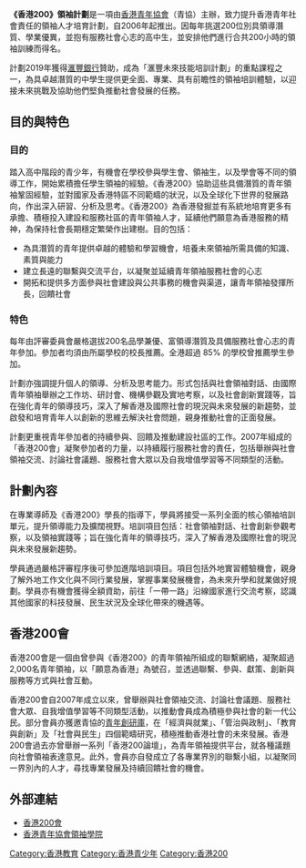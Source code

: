 '''《香港200》領袖計劃'''是一項由[[香港青年協會|香港青年協會]]（青協）主辦，致力提升香港青年社會責任的領袖人才培育計劃，自2006年起推出。因每年挑選200位別具領導潛質、學業優異，並抱有服務社會心志的高中生，並安排他們進行合共200小時的領袖訓練而得名。

計劃2019年獲得[[滙豐銀行|滙豐銀行]]贊助，成為「滙豐未來技能培訓計劃」的重點課程之一，為具卓越潛質的中學生提供更全面、專業、具有前瞻性的領袖培訓體驗，以迎接未來挑戰及協助他們堅負推動社會發展的任務。

== 目的與特色 ==

=== 目的 ===
踏入高中階段的青少年，有機會在學校參與學生會、領袖生，以及學會等不同的領導工作，開始累積擔任學生領袖的經驗。《香港200》協助這些具備潛質的青年領袖鞏固經驗，並對國家及香港特區不同範疇的狀況，以及全球化下世界的發展路向，作出深入研習、分析及思考。《香港200》為香港發掘並有系統地培育更多有承擔、積極投入建設和服務社區的青年領袖人才，延續他們願意為香港服務的精神，為保持社會長期穩定繁榮作出建樹。目的包括：

* 為具潛質的青年提供卓越的體驗和學習機會，培養未來領袖所需具備的知識、素質與能力
* 建立長遠的聯繫與交流平台，以凝聚並延續青年領袖服務社會的心志
* 開拓和提供多方面參與社會建設與公共事務的機會與渠道，讓青年領袖發揮所長，回饋社會

=== 特色 ===
每年由評審委員會嚴格選拔200名品學兼優、富領導潛質及具備服務社會心志的青年參加。參加者均須由所屬學校的校長推薦。全港超過 85% 的學校曾推薦學生參加。

計劃亦強調提升個人的領導、分析及思考能力。形式包括與社會領袖對話、由國際青年領袖舉辦之工作坊、研討會、機構參觀及實地考察，以及社會創新實踐等，旨在強化青年的領導技巧，深入了解香港及國際社會的現況與未來發展的新趨勢，並啟發和培育青年人以創新的思維去解決社會問題，親身推動社會的正面發展。

計劃更重視青年參加者的持續參與、回饋及推動建設社區的工作。2007年組成的「香港200會」凝聚參加者的力量，以持續履行服務社會的責任，包括舉辦與社會領袖交流、討論社會議題、服務社會大眾以及自我增值學習等不同類型的活動。

== 計劃內容 ==

在專業導師及《香港200》學長的指導下，學員將接受一系列全面的核心領袖培訓單元，提升領導能力及擴闊視野。培訓項目包括：社會領袖對話、社會創新參觀考察，以及領袖實踐等；旨在強化青年的領導技巧，深入了解香港及國際社會的現況與未來發展新趨勢。

學員通過嚴格評審程序後可參加進階培訓項目。項目包括外地實習體驗機會，親身了解外地工作文化與不同行業發展，掌握事業發展機會，為未來升學和就業做好規劃。學員亦有機會獲得全額資助，前往「一帶一路」沿線國家進行交流考察，認識其他國家的科技發展、民生狀況及全球化帶來的機遇等。

== 香港200會 ==
香港200會是一個由曾參與《香港200》的青年領袖所組成的聯繫網絡，凝聚超過2,000名青年領袖，以「願意為香港」為號召，並透過聯繫、參與、獻策、創新與服務等方式與社會互動。

香港200會自2007年成立以來，曾舉辦與社會領袖交流、討論社會議題、服務社會大眾、自我增值學習等不同類型活動，以推動會員成為積極參與社會的新一代公民。部分會員亦獲邀青協的[[青年創研庫|青年創研庫]]，在「經濟與就業」、「管治與政制」、「教育與創新」及「社會與民生」四個範疇研究，積極推動香港社會的未來發展。香港200會過去亦曾舉辦一系列「香港200論壇」，為青年領袖提供平台，就各種議題向社會領袖表達意見。此外，會員亦自發成立了各專業界別的聯繫小組，以凝聚同一界別內的人才，尋找專業發展及持續回饋社會的機會。

== 外部連結 ==
*[https://www.hk200.hk/ 香港200會] {{Wayback|url=https://www.hk200.hk/ |date=20190425155711 }}
*[https://leadershipinstitute.hk/ 香港青年協會領袖學院] {{Wayback|url=https://leadershipinstitute.hk/ |date=20191222101307 }}

[[Category:香港教育|Category:香港教育]]
[[Category:香港青少年|Category:香港青少年]]
[[Category:香港200|Category:香港200]]